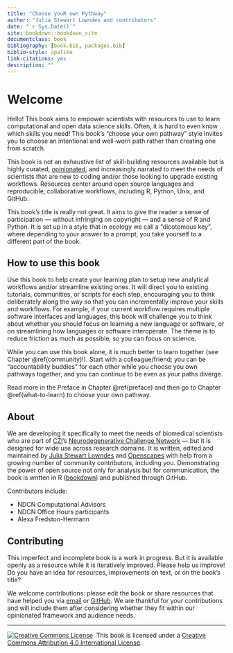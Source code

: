 ```yaml
--- 
title: "Choose youR own Pythway"
author: "Julia Stewart Lowndes and contributors"
date: "`r Sys.Date()`"
site: bookdown::bookdown_site
documentclass: book
bibliography: [book.bib, packages.bib]
biblio-style: apalike
link-citations: yes
description: ""
---
```


# Welcome {#welcome}

Hello! This book aims to empower scientists with resources to use to learn computational and open data science skills. Often, it is hard to even know which skills you need! This book's "choose your own pathway" style invites you to choose an intentional and well-worn path rather than creating one from scratch. 

This book is not an exhaustive list of skill-building resources available but is highly curated, [opinionated](https://peerj.com/preprints/3210/), and increasingly narrated to meet the needs of scientists that are new to coding and/or those looking to upgrade existing workflows. Resources center around open source languages and reproducible, collaborative workflows, including R, Python, Unix, and GitHub.

This book's title is really not great. It aims to give the reader a sense of participation — without infringing on copyright — and a sense of R and Python. It is set up in a style that in ecology we call a "dicotomous key", where depending to your answer to a prompt, you take yourself to a different part of the book. 

## How to use this book

Use this book to help create your learning plan to setup new analytical workflows and/or streamline existing ones. It will direct you to existing tutorials, communities, or scripts for each step, encouraging you to think deliberately along the way so that you can incrementally improve your skills and workflows. For example, if your current workflow requires multiple software interfaces and languages, this book will challenge you to think about whether you should focus on learning a new language or software, or on streamlining how languages or software interoperate. The theme is to reduce friction as much as possible, so you can focus on science. <!---  More concretely, if this workflow includes using Unix (Command Line) to run Python programs and manage files and also R to create figures with a lot of time spent file-shuffling and bookkeeping manually by you, this book will offer you to consider that from within R you can execute Command Line and Python functions in addition to making publication-ready graphics — all in a reproducible report that can be tracked by version-control software that also eases sharing with others.    — and that a first step might be to start calling the Command Line from R.The point is that you're not reinventing the wheel. So don't interpret this choose your own adventure as reinventing the wheel Allison. It does sound like a new thing. FRAMING 
--->

While you can use this book alone, it is much better to learn together (see Chapter \@ref(community)!). Start with a colleague/friend; you can be "accountability buddies" for each other while you choose you own pathways together, and you can continue to be even as your paths diverge.

Read more in the Preface in Chapter \@ref(preface) and then go to Chapter \@ref(what-to-learn) to choose your own pathway.

## About

We are developing it specifically to meet the needs of biomedical scientists who are part of [CZI](https://chanzuckerberg.com/)'s [Neurodegenerative Challenge Network](https://medium.com/@cziscience/a-new-approach-to-solving-neurodegeneration-2aa50654ed04) — but it is designed for wide use across research domains. It is written, edited and maintained by [Julia Stewart Lowndes](http://jules32.github.io) and [Openscapes](https://openscapes.org) with help from a growing number of community contributors, including you. <!---supported by CZI--->
Demonstrating the power of open source not only for analysis but for communication, the book is written in R ([bookdown](https://bookdown.org/yihui/bookdown/)) and published through GitHub.


Contributors include:

- NDCN Computational Advisors
- NDCN Office Hours participants
- Alexa Fredston-Hermann


## Contributing

This imperfect and incomplete book is a work in progress. But it is available openly as a resource while it is iteratively improved. Please help us improve! Do you have an idea for resources, improvements on text, or on the book's title? 

We welcome contributions: please edit the book or share resources that have helped you via [email](mailto:openscapes@nceas.ucsb.edu) or [GitHub](https://github.com/openscapes/cyop). We are thankful for your contributions and will include them after considering whether they fit within our opinionated framework and audience needs.

----

<a rel='license' href='http://creativecommons.org/licenses/by/4.0/'><img alt='Creative Commons License' style='border-width:0' src='https://i.creativecommons.org/l/by/4.0/88x31.png' /></a>&nbsp;&nbsp;This book is licensed under a <a rel='license' href='http://creativecommons.org/licenses/by/4.0/'>Creative Commons Attribution 4.0 International License</a>.



<!---
https://github.com/rstudio/bookdown-demo/blob/master/01-intro.Rmd: 

You can label chapter and section titles using `{#label}` after them, e.g., we can reference Chapter \@ref(intro). If you do not manually label them, there will be automatic labels anyway, e.g., Chapter \@ref(methods).


Do you want to learn R or Python? 
Do you know why? 

- R (go to Ch. Y)
- Python (go to Ch Y)
- Unix (go to 
--->
<!---

Hello! This is a course taught by Dr. Julie Stewart Lowndes and Dr. Allison Horst at the RStudio Conference: January 27-28 in San Francisco, California. 

This course is for Excel users who want to add or integrate R and RStudio into their existing data analysis toolkit. It is a friendly intro to becoming a modern R user, full of tidyverse, RMarkdown, GitHub, collaboration & reproducibility. 


This book is written to be used as a reference, to teach, or as self-paced learning. And also, awesomely, it’s created with the same tools and practices we will be talking about: R and RStudio — specifically [bookdown](https://bookdown.org/yihui/bookdown/) — and GitHub. It is being fine-tuned but the most recent version is always available: 

**This book**: <https://rstudio-conf-2020.github.io/r-for-excel/>  
**Book GitHub repo**: <https://github.com/rstudio-conf-2020/r-for-excel>  
**Accompanying slides**: [Google Slides](https://docs.google.com/presentation/d/1w9cVzEsdbyZ6vay4UnoTvTWd9t-AO_x06HoVzgAiSFE/edit?usp=sharing)  


--->